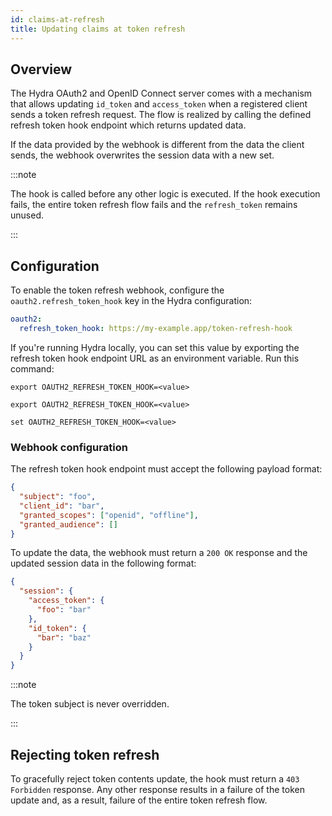 ```yaml
---
id: claims-at-refresh
title: Updating claims at token refresh
---
```


## Overview

The Hydra OAuth2 and OpenID Connect server comes with a mechanism that allows updating `id_token` and `access_token` 
when a registered client sends a token refresh request. The flow is realized by calling the defined refresh token hook endpoint 
which returns updated data. 

If the data provided by the webhook is different from the data the client sends, the webhook overwrites the session data with a new set. 

:::note

The hook is called before any other logic is executed. If the hook execution fails, 
the entire token refresh flow fails and the `refresh_token` remains unused.

::: 


## Configuration

To enable the token refresh webhook, configure the `oauth2.refresh_token_hook` key in the Hydra configuration: 

```yaml
oauth2:
  refresh_token_hook: https://my-example.app/token-refresh-hook
```

If you're running Hydra locally, you can set this value by exporting the refresh token hook endpoint URL as an environment variable. 
Run this command: 


<Tabs>
  <TabItem value="macos" label="macOS" default>

    export OAUTH2_REFRESH_TOKEN_HOOK=<value>

  </TabItem>
  <TabItem value="linux" label="Linux">

    export OAUTH2_REFRESH_TOKEN_HOOK=<value>
  
  </TabItem>
  <TabItem value="windows" label="Windows">

    set OAUTH2_REFRESH_TOKEN_HOOK=<value>
  
  </TabItem>
</Tabs>

### Webhook configuration

The refresh token hook endpoint must accept the following payload format: 

```json
{
  "subject": "foo",
  "client_id": "bar",
  "granted_scopes": ["openid", "offline"],
  "granted_audience": []
}
```

To update the data, the webhook must return a `200 OK` response and the updated session data in the following format:

```json
{
  "session": {
    "access_token": {
      "foo": "bar"
    },
    "id_token": {
      "bar": "baz"
    }
  }
}
```

:::note

The token subject is never overridden.

:::

## Rejecting token refresh

To gracefully reject token contents update, the hook must return a `403 Forbidden` response. 
Any other response results in a failure of the token update and, as a result, failure of the entire token refresh flow. 